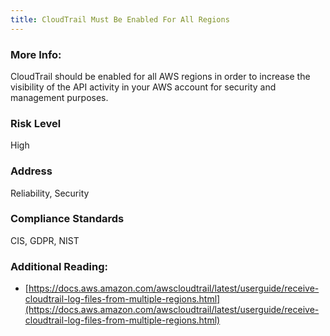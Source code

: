```yaml
---
title: CloudTrail Must Be Enabled For All Regions
---
```


### More Info:

CloudTrail should be enabled for all AWS regions in order to increase the visibility of the API activity in your AWS account for security and management purposes.

### Risk Level

High

### Address

Reliability, Security

### Compliance Standards

CIS, GDPR, NIST

### Additional Reading:

- [https://docs.aws.amazon.com/awscloudtrail/latest/userguide/receive-cloudtrail-log-files-from-multiple-regions.html](https://docs.aws.amazon.com/awscloudtrail/latest/userguide/receive-cloudtrail-log-files-from-multiple-regions.html)
